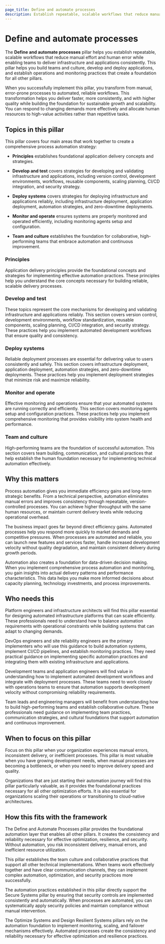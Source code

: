 ```yaml
---
page_title: Define and automate processes
description: Establish repeatable, scalable workflows that reduce manual effort and human error while enabling teams to deliver infrastructure and applications consistently.
---
```


# Define and automate processes

The **Define and automate processes** pillar helps you establish repeatable, scalable workflows that reduce manual effort and human error while enabling teams to deliver infrastructure and applications consistently. This pillar helps you build teams and culture, develop and deploy applications, and establish operations and monitoring practices that create a foundation for all other pillars.

When you successfully implement this pillar, you transform from manual, error-prone processes to automated, reliable workflows. This transformation helps you deliver faster, more consistently, and with higher quality while building the foundation for sustainable growth and scalability. You can respond to changing demands more effectively and allocate human resources to high-value activities rather than repetitive tasks.

## Topics in this pillar

This pillar covers four main areas that work together to create a comprehensive process automation strategy:

- **Principles** establishes foundational application delivery concepts and strategies.

- **Develop and test** covers strategies for developing and validating infrastructure and applications, including version control, development environments, workflows, reusable components, scaling planning, CI/CD integration, and security strategy.

- **Deploy systems** covers strategies for deploying infrastructure and applications reliably, including infrastructure deployment, application deployment, automation strategies, and zero-downtime deployments.

- **Monitor and operate** ensures systems are properly monitored and operated efficiently, including monitoring agents setup and configuration.

- **Team and culture** establishes the foundation for collaborative, high-performing teams that embrace automation and continuous improvement.

### Principles

Application delivery principles provide the foundational concepts and strategies for implementing effective automation practices. These principles help you understand the core concepts necessary for building reliable, scalable delivery processes.

### Develop and test

These topics represent the core mechanisms for developing and validating infrastructure and applications reliably. This section covers version control, development environments, workflow standardization, reusable components, scaling planning, CI/CD integration, and security strategy. These practices help you implement automated development workflows that ensure quality and consistency.

### Deploy systems

Reliable deployment processes are essential for delivering value to users consistently and safely. This section covers infrastructure deployment, application deployment, automation strategies, and zero-downtime deployments. These practices help you implement deployment strategies that minimize risk and maximize reliability.

### Monitor and operate

Effective monitoring and operations ensure that your automated systems are running correctly and efficiently. This section covers monitoring agents setup and configuration practices. These practices help you implement comprehensive monitoring that provides visibility into system health and performance.

### Team and culture

High-performing teams are the foundation of successful automation. This section covers team building, communication, and cultural practices that help establish the human foundation necessary for implementing technical automation effectively. 

## Why this matters

Process automation gives you immediate efficiency gains and long-term strategic benefits. From a technical perspective, automation eliminates manual errors and improves consistency through repeatable, version-controlled processes. You can achieve higher throughput with the same human resources, or maintain current delivery levels while reducing operational overhead.

The business impact goes far beyond direct efficiency gains. Automated processes help you respond more quickly to market demands and competitive pressures. When processes are automated and reliable, you can launch new features and services faster, handle increased development velocity without quality degradation, and maintain consistent delivery during growth periods.

Automation also creates a foundation for data-driven decision making. When you implement comprehensive process automation and monitoring, you gain insights into actual delivery patterns and performance characteristics. This data helps you make more informed decisions about capacity planning, technology investments, and process improvements.

## Who needs this

Platform engineers and infrastructure architects will find this pillar essential for designing automated infrastructure platforms that can scale efficiently. These professionals need to understand how to balance automation requirements with operational constraints while building systems that can adapt to changing demands.

DevOps engineers and site reliability engineers are the primary implementers who will use this guidance to build automation systems, implement CI/CD pipelines, and establish monitoring practices. They need practical guidance on implementing specific automation practices and integrating them with existing infrastructure and applications.

Development teams and application engineers will find value in understanding how to implement automated development workflows and integrate with deployment processes. These teams need to work closely with operations teams to ensure that automation supports development velocity without compromising reliability requirements.

Team leads and engineering managers will benefit from understanding how to build high-performing teams and establish collaborative culture. These professionals need guidance on implementing team practices, communication strategies, and cultural foundations that support automation and continuous improvement.

## When to focus on this pillar

Focus on this pillar when your organization experiences manual errors, inconsistent delivery, or inefficient processes. This pillar is most valuable when you have growing development needs, when manual processes are becoming a bottleneck, or when you need to improve delivery speed and quality.

Organizations that are just starting their automation journey will find this pillar particularly valuable, as it provides the foundational practices necessary for all other optimization efforts. It is also essential for organizations scaling their operations or transitioning to cloud-native architectures.

## How this fits with the framework

The Define and Automate Processes pillar provides the foundational automation layer that enables all other pillars. It creates the consistency and reliability necessary for effective optimization, resilience, and security. Without automation, you risk inconsistent delivery, manual errors, and inefficient resource utilization.

This pillar establishes the team culture and collaborative practices that support all other technical implementations. When teams work effectively together and have clear communication channels, they can implement complex automation, optimization, and security practices more successfully.

The automation practices established in this pillar directly support the Secure Systems pillar by ensuring that security controls are implemented consistently and automatically. When processes are automated, you can systematically apply security policies and maintain compliance without manual intervention.

The Optimize Systems and Design Resilient Systems pillars rely on the automation foundation to implement monitoring, scaling, and failover mechanisms effectively. Automated processes create the consistency and reliability necessary for effective optimization and resilience practices.
